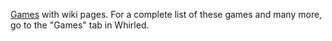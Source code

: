 {{category}}
[[Game]]s with wiki pages.  For a complete list of these games and many more, go to the "Games" tab in Whirled.